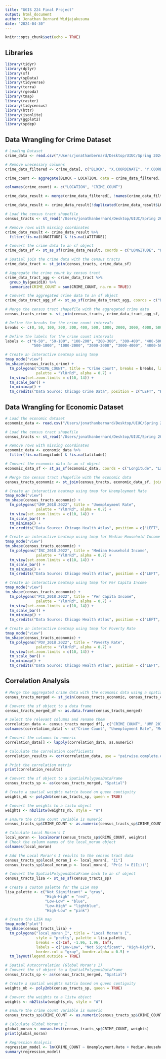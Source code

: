 ```yaml
---
title: "GGIS 224 Final Project"
output: html_document
author: Jonathan Bernard Widjajakusuma
date: "2024-04-30"
---
```


```r
knitr::opts_chunk$set(echo = TRUE)
```

## Libraries

```r
library(tidyr)
library(dplyr)
library(sf)
library(spData)
library(tidyverse)
library(terra)
library(rgeoda)
library(tmap)
library(raster)
library(tidycensus)
library(httr)
library(jsonlite)
library(ggplot2)
library(spdep)
```

## Data Wrangling for Crime Dataset
``` r
# Loading Dataset
crime_data <- read.csv("/Users/jonathanbernard/Desktop/UIUC/Spring 2024/GGIS 224/GGIS224/Final Project/Datasets/Crimes_-_Map.csv")

# Remove unecessary columns
crime_data_filtered <- crime_data[, c("BLOCK", "X.COORDINATE", "Y.COORDINATE", "LATITUDE", "LONGITUDE", "LOCATION")]

crime_count <- aggregate(BLOCK ~ LOCATION, data = crime_data_filtered, FUN = length)

colnames(crime_count) <- c("LOCATION", "CRIME_COUNT")

crime_data_result <- merge(crime_data_filtered[, !names(crime_data_filtered) %in% "BLOCK"], crime_count, by = "LOCATION", all.x = TRUE)

crime_data_result <- crime_data_result[!duplicated(crime_data_result$LOCATION), ]

# Load the census tract shapefile
census_tracts <- st_read("/Users/jonathanbernard/Desktop/UIUC/Spring 2024/GGIS 224/GGIS224/Final Project/Datasets/Boundaries - Census Tracts - 2010.geojson")

# Remove rows with missing coordinates
crime_data_result <- crime_data_result %>%
  filter(!is.na(LONGITUDE) & !is.na(LATITUDE))

# Convert the crime data to an sf object
crime_data_sf <- st_as_sf(crime_data_result, coords = c("LONGITUDE", "LATITUDE"), crs = 4326)

# Spatial join the crime data with the census tracts
crime_data_tract <- st_join(census_tracts, crime_data_sf)

# Aggregate the crime count by census tract
crime_data_tract_agg <- crime_data_tract %>%
  group_by(geoid10) %>%
  summarize(CRIME_COUNT = sum(CRIME_COUNT, na.rm = TRUE))

# Convert the aggregated crime data to an sf object
crime_data_tract_agg_sf <- st_as_sf(crime_data_tract_agg, coords = c("LONGITUDE", "LATITUDE"), crs = 4326)

# Merge the census tract shapefile with the aggregated crime data
census_tracts_crime <- st_join(census_tracts, crime_data_tract_agg_sf, join = st_intersects, left = TRUE)

# Define the breaks for the crime count intervals
breaks <- c(0, 50, 100, 200, 300, 400, 500, 1000, 2000, 3000, 4000, 5000, Inf)

# Define the labels for the crime count intervals
labels <- c("0-50", "50-100", "100-200", "200-300", "300-400", "400-500",
            "500-1000", "1000-2000", "2000-3000", "3000-4000", "4000-5000", "5000+")

# Create an interactive heatmap using tmap
tmap_mode("view")
tm_shape(census_tracts_crime) +
  tm_polygons("CRIME_COUNT", title = "Crime Count", breaks = breaks, labels = labels,
              palette = "YlOrRd", alpha = 0.7) +
  tm_view(set.zoom.limits = c(10, 14)) +
  tm_scale_bar() +
  tm_minimap() +
  tm_credits("Data Source: Chicago Crime Data", position = c("LEFT", "BOTTOM"))
```


## Data Wrangling for Economic Dataset
```r
# Load the economic dataset
economic_data <- read.csv("/Users/jonathanbernard/Desktop/UIUC/Spring 2024/GGIS 224/GGIS224/Final Project/Datasets/Chicago Health Atlas Data Download - Census Tracts.csv")

# Load the census tract shapefile
census_tracts <- st_read("/Users/jonathanbernard/Desktop/UIUC/Spring 2024/GGIS 224/GGIS224/Final Project/Datasets/Boundaries - Census Tracts - 2010.geojson")

# Remove rows with missing coordinates
economic_data <- economic_data %>%
  filter(!is.na(Longitude) & !is.na(Latitude))

# Convert the economic data to an sf object
economic_data_sf <- st_as_sf(economic_data, coords = c("Longitude", "Latitude"), crs = 4326)

# Merge the census tract shapefile with the economic data
census_tracts_economic <- st_join(census_tracts, economic_data_sf, join = st_intersects, left = TRUE)
```

```r
# Create an interactive heatmap using tmap for Unemployment Rate
tmap_mode("view")
tm_shape(census_tracts_economic) +
  tm_polygons("UMP_2018.2022", title = "Unemployment Rate",
              palette = "YlOrRd", alpha = 0.7) +
  tm_view(set.zoom.limits = c(10, 14)) +
  tm_scale_bar() +
  tm_minimap() +
  tm_credits("Data Source: Chicago Health Atlas", position = c("LEFT", "BOTTOM"))

# Create an interactive heatmap using tmap for Median Household Income
tmap_mode("view")
tm_shape(census_tracts_economic) +
  tm_polygons("INC_2018.2022", title = "Median Household Income",
              palette = "YlOrRd", alpha = 0.7) +
  tm_view(set.zoom.limits = c(10, 14)) +
  tm_scale_bar() +
  tm_minimap() +
  tm_credits("Data Source: Chicago Health Atlas", position = c("LEFT", "BOTTOM"))

# Create an interactive heatmap using tmap for Per Capita Income
tmap_mode("view")
tm_shape(census_tracts_economic) +
  tm_polygons("PCI_2018.2022", title = "Per Capita Income",
              palette = "YlOrRd", alpha = 0.7) +
  tm_view(set.zoom.limits = c(10, 14)) +
  tm_scale_bar() +
  tm_minimap() +
  tm_credits("Data Source: Chicago Health Atlas", position = c("LEFT", "BOTTOM"))

# Create an interactive heatmap using tmap for Poverty Rate
tmap_mode("view")
tm_shape(census_tracts_economic) +
  tm_polygons("POV_2018.2022", title = "Poverty Rate",
              palette = "YlOrRd", alpha = 0.7) +
  tm_view(set.zoom.limits = c(10, 14)) +
  tm_scale_bar() +
  tm_minimap() +
  tm_credits("Data Source: Chicago Health Atlas", position = c("LEFT", "BOTTOM"))

```

## Correlation Analysis
``` r
# Merge the aggregated crime data with the economic data using a spatial join
census_tracts_merged <- st_join(census_tracts_economic, census_tracts_crime, join = st_intersects, left = TRUE)

# Convert the sf object to a data frame
census_tracts_merged_df <- as.data.frame(census_tracts_merged)

# Select the relevant columns and rename them
correlation_data <- census_tracts_merged_df[, c("CRIME_COUNT", "UMP_2018.2022", "INC_2018.2022", "PCI_2018.2022", "POV_2018.2022")]
colnames(correlation_data) <- c("Crime Count", "Unemployment Rate", "Median Household Income", "Per Capita Income", "Poverty Rate")

# Convert the columns to numeric
correlation_data[] <- lapply(correlation_data, as.numeric)

# Calculate the correlation coefficients
correlation_results <- cor(correlation_data, use = "pairwise.complete.obs")

# Print the correlation matrix
print(correlation_results)
```

``` r
# Convert the sf object to a SpatialPolygonsDataFrame
census_tracts_sp <- as(census_tracts_merged, "Spatial")

# Create a spatial weights matrix based on queen contiguity
weights_nb <- poly2nb(census_tracts_sp, queen = TRUE)

# Convert the weights to a listw object
weights <- nb2listw(weights_nb, style = "W")

# Ensure the crime count variable is numeric
census_tracts_sp$CRIME_COUNT <- as.numeric(census_tracts_sp$CRIME_COUNT)

# Calculate Local Moran's I
local_moran <- localmoran(census_tracts_sp$CRIME_COUNT, weights)
# Check the column names of the local_moran object
colnames(local_moran)

# Add the Local Moran's I results to the census tract data
census_tracts_sp$local_moran_I <- local_moran[, "Ii"]
census_tracts_sp$local_moran_p <- local_moran[, "Pr(z != E(Ii))"]

# Convert the SpatialPolygonsDataFrame back to an sf object
census_tracts_lisa <- st_as_sf(census_tracts_sp)

# Create a custom palette for the LISA map
lisa_palette <- c("Not Significant" = "gray",
                  "High-High" = "red",
                  "Low-Low" = "blue",
                  "Low-High" = "lightblue",
                  "High-Low" = "pink")

# Create the LISA map
tmap_mode("plot")
tm_shape(census_tracts_lisa) +
  tm_polygons("local_moran_I", title = "Local Moran's I",
              style = "pretty", palette = lisa_palette,
              breaks = c(-Inf, -1.96, 1.96, Inf),
              labels = c("Low-Low", "Not Significant", "High-High"),
              border.col = "gray", border.alpha = 0.5) +
  tm_layout(legend.outside = TRUE)
```


``` r
# Spatial Autocorrelation (Global Moran's I)
# Convert the sf object to a SpatialPolygonsDataFrame
census_tracts_sp <- as(census_tracts_merged, "Spatial")

# Create a spatial weights matrix based on queen contiguity
weights_nb <- poly2nb(census_tracts_sp, queen = TRUE)

# Convert the weights to a listw object
weights <- nb2listw(weights_nb, style = "W")

# Ensure the crime count variable is numeric
census_tracts_sp$CRIME_COUNT <- as.numeric(census_tracts_sp$CRIME_COUNT)

# Calculate Global Moran's I
global_moran <- moran.test(census_tracts_sp$CRIME_COUNT, weights)
print(global_moran)
```

``` r
# Regression Analysis
regression_model <- lm(CRIME_COUNT ~ Unemployment.Rate + Median.Household.Income + Per.Capita.Income + Poverty.Rate, data = correlation_data)
summary(regression_model)
```
